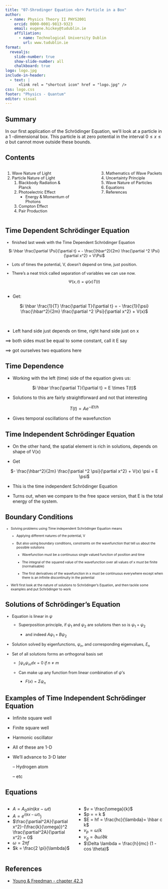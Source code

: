 ```yaml
---
title: "07-Shrodinger Equation <br> Particle in a Box"
author:
  - name: Physics Theory II PHYS2001
    orcid: 0000-0001-9813-9323
    email: eugene.hickey@tudublin.ie
    affiliation: 
      - name: Technological University Dublin
        url: www.tudublin.ie
format:
  revealjs:
    slide-number: true
    show-slide-number: all
    chalkboard: true
logo: logo.jpg
include-in-header:
  - text: |
      <link rel = "shortcut icon" href = "logo.jpg" />
css: logo.css
footer: "Physics - Quantum"
editor: visual
---
```


## Summary

In our first application of the Schrödinger Equation, we'll look at a particle in a 1 -dimensional box. This particle is at zero potential in the interval $0 \leq x \leq a$ but cannot move outside these bounds.


## Contents

:::::::: columns
:::: {.column width="40%"}
::: {style="font-size: 90%;"}
1.  Wave Nature of Light
2.  Particle Nature of Light
    1.  Blackbody Radiation & Planck
    2.  Photoelectric Effect
        -   Energy & Momentum of Photons
    3.  Compton Effect
    4.  Pair Production
:::
::::

::: {.column width="10%"}
:::

:::: {.column width="40%"}
::: {style="font-size: 90%;"}
3.  Mathematics of Wave Packets
4.  Uncertainty Principle
5.  Wave Nature of Particles
6.  Equations
7.  References
:::
::::
::::::::

## Time Dependent Schrödinger Equation

::: {style="font-size: 90%;"}

- finished last week with the Time Dependent Schrödinger Equation

<center> $i \hbar \frac{\partial \Psi}{\partial t} = - \frac{\hbar^2}{2m} \frac{\partial ^2 \Psi}{\partial x^2} + V\Psi$ </center>

-  Lots of times the potential, V, doesn’t depend on time, just position.

- There’s a neat trick called separation of variables we can
use now.

<center> $\Psi (x, t) = \psi (x) T(t)$ </center>

:::
    
##

- Get:

<center> $i \hbar \frac{1}{T} \frac{\partial T}{\partial t} = - \frac{1}{\psi} \frac{\hbar^2}{2m} \frac{\partial ^2 \Psi}{\partial x^2} + V(x)$ </center>

<br>

- Left hand side just depends on time, right hand side just on x

$\implies$ both sides must be equal to some constant, call it E say

$\implies$ got ourselves two equations here

## Time Dependence

- Working with the left (time) side of the equation gives us:

<center> $i \hbar \frac{\partial T}{\partial t} = E \times T(t)$ </center>

- Solutions to this are fairly straightforward and not that interesting

<center> $T(t) = A e^{-iEt/\hbar}$ </center>

- Gives temporal oscillations of the wavefunction

## Time Independent Schrödinger Equation

- On the other hand, the spatial element is rich in solutions, depends on shape of V(x)

- Get

<center> $- \frac{\hbar^2}{2m} \frac{\partial ^2 \psi}{\partial x^2} + V(x) \psi = E \psi$ </center>

- This is the time independent Schrödinger Equation

- Turns out, when we compare to the free space version, that E is the total energy of the system.

## Boundary Conditions

::: {style="font-size: 75%;"}

* Solving problems using Time independent Schrödinger Equation means

    + Applying different natures of the potential, V
    
    + But also using boundary conditions, constraints on the wavefunction that tell us about the possible solutions
    
        - Wavefunction must be a continuous single valued function of position and time
        
        - The integral of the squared value of the wavefunction over all values of x must be finite (normalisable) 
        
        - The first derivatives of the wavefunction in x must be continuous everywhere except when there is an infinite discontinuity in the potential
        
- We'll first look at the nature of solutions to Schrödinger's Equation, and then tackle some examples and put Schrödinger to work

:::

## Solutions of Schrödinger's Equation

::: {style="font-size: 90%;"}

* Equation is linear in $\psi$

    + Superposition principle, if $\psi_1$ and $\psi_2$ are solutions then so is $\psi_1 + \psi_2$

        - and indeed $A\psi_1 + B\psi_2$

* Solution solved by eigenfunctions, $\psi_n$, and corresponding eigenvalues, $E_n$

* Set of all solutions forms an orthogonal basis set

    + $\int \psi_n \psi_m dx = 0 \;if \; n \neq m$

    + Can make up any function from linear combination of $\psi$'s

        - $F(x) = \Sigma \psi_n$

:::
        
## Examples of Time Independent Schrödinger Equation

- Infinite square well

- Finite square well

- Harmonic oscillator

- All of these are 1-D

- We'll advance to 3-D later

    – Hydrogen atom
    
    – etc



## Equations

::::: columns
::: {.column width="50%"}
-   $A = A_0 sin(kx - \omega t)$
-   $A = e^{i(kx - \omega t)}$)
-   $\frac{\partial^2A}{\partial x^2}-(\frac{k}{\omega})^2 \frac{\partial^2A}{\partial x^2} = 0$
-   $\omega = 2 \pi f$
-   $k = \frac{2 \pi}{\lambda}$
:::

::: {.columns width="\"50%"}
-   $v = \frac{\omega}{k}$
-   \$p = \frac{h}{\lambda} = \hbar k \$
-   $E = hf = \frac{hc}{\lambda}= \hbar c k$
-   $v_p = \omega / k$
-   $v_g = \partial \omega / \partial k$
-   $\Delta \lambda = \frac{h}{mc} (1 - cos \theta)$
:::
:::::

## References

-   [Young & Freedman - chapter 42.3](https://ebookcentral.proquest.com/lib/tudublin/reader.action?docID=5853694&ppg=1445){target="_blank"}
